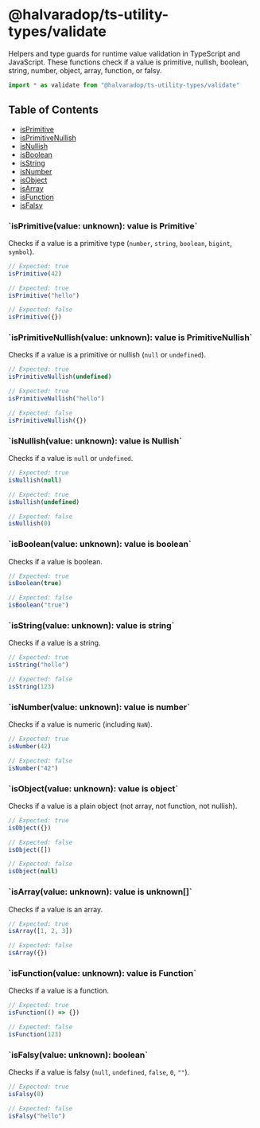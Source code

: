 # @halvaradop/ts-utility-types/validate

Helpers and type guards for runtime value validation in TypeScript and JavaScript. These functions check if a value is primitive, nullish, boolean, string, number, object, array, function, or falsy.

```ts
import * as validate from "@halvaradop/ts-utility-types/validate"
```

## Table of Contents

- [isPrimitive](#is-primitive)
- [isPrimitiveNullish](#is-primitive-nullish)
- [isNullish](#is-nullish)
- [isBoolean](#is-boolean)
- [isString](#is-strign)
- [isNumber](#is-number)
- [isObject](#is-object)
- [isArray](#is-array)
- [isFunction](#is-function)
- [isFalsy](#is-falsy)

<h3 id="is-primitive">`isPrimitive(value: unknown): value is Primitive`</h3>

Checks if a value is a primitive type (`number`, `string`, `boolean`, `bigint`, `symbol`).

```ts
// Expected: true
isPrimitive(42)

// Expected: true
isPrimitive("hello")

// Expected: false
isPrimitive({})
```

<h3 id="is-primitive-nullish">`isPrimitiveNullish(value: unknown): value is PrimitiveNullish`</h3>

Checks if a value is a primitive or nullish (`null` or `undefined`).

```ts
// Expected: true
isPrimitiveNullish(undefined)

// Expected: true
isPrimitiveNullish("hello")

// Expected: false
isPrimitiveNullish({})
```

<h3 id="is-nullish">`isNullish(value: unknown): value is Nullish`</h3>

Checks if a value is `null` or `undefined`.

```ts
// Expected: true
isNullish(null)

// Expected: true
isNullish(undefined)

// Expected: false
isNullish(0)
```

<h3 id="is-boolean">`isBoolean(value: unknown): value is boolean`</h3>

Checks if a value is boolean.

```ts
// Expected: true
isBoolean(true)

// Expected: false
isBoolean("true")
```

<h3 id="is-strign">`isString(value: unknown): value is string`</h3>

Checks if a value is a string.

```ts
// Expected: true
isString("hello")

// Expected: false
isString(123)
```

<h3 id="is-number">`isNumber(value: unknown): value is number`</h3>

Checks if a value is numeric (including `NaN`).

```ts
// Expected: true
isNumber(42)

// Expected: false
isNumber("42")
```

<h3 id="is-object">`isObject(value: unknown): value is object`</h3>

Checks if a value is a plain object (not array, not function, not nullish).

```ts
// Expected: true
isObject({})

// Expected: false
isObject([])

// Expected: false
isObject(null)
```

<h3 id="is-array">`isArray(value: unknown): value is unknown[]`</h3>

Checks if a value is an array.

```ts
// Expected: true
isArray([1, 2, 3])

// Expected: false
isArray({})
```

<h3 id="is-function">`isFunction(value: unknown): value is Function`</h3>

Checks if a value is a function.

```ts
// Expected: true
isFunction(() => {})

// Expected: false
isFunction(123)
```

<h3 id="is-falsy">`isFalsy(value: unknown): boolean`</h3>

Checks if a value is falsy (`null`, `undefined`, `false`, `0`, `""`).

```ts
// Expected: true
isFalsy(0)

// Expected: false
isFalsy("hello")
```
